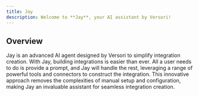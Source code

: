 ```yaml
---
title: Jay
description: Welcome to **Jay**, your AI assistant by Versori!
---
```



## Overview

Jay is an advanced AI agent designed by Versori to simplify integration creation. With Jay, building integrations is easier than ever. All a user needs to do is provide a prompt, and Jay will handle the rest, leveraging a range of powerful tools and connectors to construct the integration. This innovative approach removes the complexities of manual setup and configuration, making Jay an invaluable assistant for seamless integration creation.
